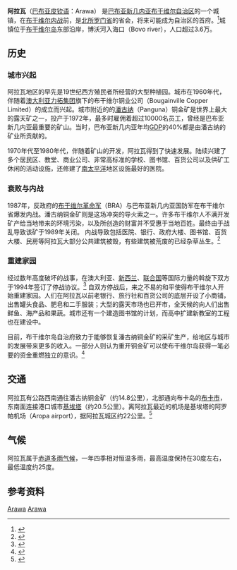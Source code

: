 {{noteTA
|G1 = TO
}}

{{Infobox settlement
|official_name          =阿拉瓦
|other_name             =
|native_name            =  
|nickname               = 
|settlement_type        =Town
|motto                  =
|image_skyline          =
|imagesize              = 
|image_caption          = 
|image_flag             = 
|flag_size              =
|image_seal             =
|seal_size              =
|image_map              =
|mapsize                = 300px
|map_caption            = 
|pushpin_map            =Papua New Guinea
|pushpin_label_position =bottom
|pushpin_map_caption    =在巴布亚新几内亚地图上的位置
|pushpin_mapsize=300
|coordinates_display    =inline,title
|coordinates_region     =PG
|subdivision_type       = 国家
|subdivision_name       ={{flag|Papua New Guinea}}
|subdivision_type1      = [[巴布亚新几内亚行政区划|行政区划]]
|subdivision_name1      =[[布干维尔省|布干维尔自治区]]
|subdivision_type2      =
|subdivision_name2      =
|subdivision_type3      =
|subdivision_name3      =  
|government_footnotes   =
|government_type        =
|leader_title           =
|leader_name            =
|established_title      = 建城年份
|established_date       = 1884年
|area_magnitude         = 
|unit_pref                =Imperial 
|area_footnotes           =
|area_total_km2           = 
|area_land_km2            = 
|population_as_of               =2000
|population_footnotes           =
|population_note                =
|population_total               = 36443
|population_density_km2         =
|timezone1               =[[Time_in_Australia|AEST]]
|utc_offset1             =  +10
| timezone1_DST           =
| utc_offset1_DST         = 
|latd=6|latm=13|lats= |latNS=S
|longd=155|longm=34|longs=|longEW=E
|elevation_footnotes    = 
|elevation_m            = 
|elevation_ft           = 
|postal_code_type       = 
|postal_code            =
|area_code              =
|blank_name             = 主要语言
|blank_info            = [[巴布亚皮钦语|巴布亚皮钦语]], {{tsl|en|Naasioi|纳希奥伊语}}, 英语 
|website                = 
|footnotes              = 
}}

'''阿拉瓦'''（[[巴布亚皮钦语|巴布亚皮钦语]]：Arawa） 是[[巴布亚新几内亚|巴布亚新几内亚]][[布干维尔省|布干维尔自治区]]的一个城镇，在[[布干维尔内战|布干维尔内战]]前，是[[北所罗门省|北所罗门省]]的省会，将来可能成为自治区的首府。<ref>{{Cite news |first=布干维尔铜业公司|last=|url= |title=Arawa - 短片「former and future capital (Impressions 2008)」|work=已上传[[Youtube|Youtube]]|date=2008|accessdate=2010-12-18}}</ref>城镇位于[[布干维尔岛|布干维尔岛]]东部沿岸，博沃河入海口（Bovo river），人口超过3.6万。 

==历史==
===城市兴起===
阿拉瓦地区的早先是19世纪西方殖民者所经营的大型种植园。城市在1960年代，伴随着[[澳大利亚|澳大利亚]][[力拓集团|力拓集团]]旗下的布干维尔铜业公司（Bougainville Copper Limited）的成立而兴起。城市附近的的[[潘古纳|潘古纳]]（Panguna）铜金矿是世界上最大的露天矿之一，投产于1972年，最多时雇佣着超过10000名员工，曾经是巴布亚新几内亚最重要的矿山。当时，巴布亚新几内亚年均[[GDP|GDP]]的40%都是由潘古纳的矿业所贡献的。

1970年代至1980年代，伴随着矿山的开发，阿拉瓦得到了快速发展。陆续兴建了多个居民区、教堂、商业公司、非常高标准的学校、图书馆、百货公司以及供矿工休闲的活动设施，还修建了[[南太平洋|南太平洋]]地区设施最好的医院。

===衰败与内战===
1987年，反政府的[[布干维尔革命军|布干维尔革命军]]（BRA）与巴布亚新几内亚国防军在布干维尔省爆发内战。潘古纳铜金矿则是这场冲突的导火索之一。许多布干维尔人不满开发矿产给当地带来的环境污染，以及所创造的财富并不受惠于当地百姓。最终由于战乱导致该矿于1989年关闭。 内战导致包括医院、银行、政府大楼、图书馆、百货大楼、民房等阿拉瓦大部分公共建筑被毁，有些建筑被荒废的已经杂草丛生。<ref>{{Cite news|first=Charles Bennett|last=|url=http://www.3news.co.nz/A-tale-of-two-cities/tabid/1391/articleID/159294/Default.aspx|title=A tale of two cities|work=3 News|date=2010-06-04|accessdate=|archive-date=2011-12-29|archive-url=https://web.archive.org/web/20111229230112/http://www.3news.co.nz/A-tale-of-two-cities/tabid/1391/articleID/159294/Default.aspx|dead-url=no}}</ref>

===重建家园===
经过数年高度破坏的战事，在澳大利亚、[[新西兰|新西兰]]、[[联合国|联合国]]等国际力量的斡旋下双方于1994年签订了停战协议。<ref>{{Cite news|first=|last=|url=http://www.chinaembassy.org.pg/chn/xwdt/t265012.htm|title=魏瑞兴大使应邀出席布干维尔自治政府成立一周年庆祝活动|work=中国驻巴新大使馆|date=2006-06-20|accessdate=}}{{dead link|date=2018年5月 |bot=InternetArchiveBot |fix-attempted=yes }}</ref>
自双方停战后，来之不易的和平使得布干维尔人开始重建家园。人们在阿拉瓦以前老银行、旅行社和百货公司的底层开设了小商铺，出售罐头食品、肥皂和二手服装；大型的露天市场也已开市，全天候的向人们出售鲜鱼、海产品和果蔬。城市还有一个建造图书馆的计划，而高中扩建新教室的工程也在建设中。

目前，布干维尔岛自治府致力于能够恢复潘古纳铜金矿的采矿生产，给地区与城市的发展带来更多的收入。一部分人则认为重开铜金矿可以使布干维尔岛获得一笔必要的资金重燃独立的意识。<ref>{{Cite news |first=Liam Fox |last= |url=http://www.abc.net.au/correspondents/content/2010/s2900363.htm |title=Bougainville set to reopen notorious Panguna mine |work=[[澳大利亚广播公司|澳大利亚广播公司]] |date=2010-05-16 |accessdate= |archive-date=2010-12-10 |archive-url=https://web.archive.org/web/20101210042220/http://www.abc.net.au/correspondents/content/2010/s2900363.htm |dead-url=no }}</ref>

==交通==
阿拉瓦有公路西南通往潘古纳铜金矿（约14.8公里），北部通向布卡岛的[[布卡_(巴布亚新几内亚)|布卡市]]，东南面连接港口城市[[基埃塔|基埃塔]]（约20.5公里）。离阿拉瓦最近的机场是基埃塔的阿罗帕机场（Aropa airport），据阿拉瓦城区约22公里。<ref>{{Cite news|first=|last=|url=http://www.travelmath.com/closest-airport/Arawa,+Papua+New+Guinea#local-airports|title=Nearest local airports to Arawa|work=www.travelmath.com|date=|accessdate=2010-12-18|archive-date=2019-07-13|archive-url=https://web.archive.org/web/20190713121152/https://www.travelmath.com/nearest-airport/Arawa,+Papua+New+Guinea#local-airports|dead-url=no}}</ref>

==气候==
阿拉瓦属于[[赤道多雨气候|赤道多雨气候]]，一年四季相对恒温多雨，最高温度保持在30度左右，最低温度约25度。
{{Infobox Weather
|single_line= Yes
|metric_first = Yes
|location = 巴布亚新几内亚 阿拉瓦
|Jan_Hi_°C = 30
|Feb_Hi_°C = 30
|Mar_Hi_°C = 30
|Apr_Hi_°C = 30
|May_Hi_°C = 30
|Jun_Hi_°C = 29
|Jul_Hi_°C = 29
|Aug_Hi_°C = 29
|Sep_Hi_°C = 29
|Oct_Hi_°C = 30
|Nov_Hi_°C = 30
|Dec_Hi_°C = 31
|Year_Hi_°C = 30
|Jan_Lo_°C = 25
|Feb_Lo_°C = 25
|Mar_Lo_°C = 25
|Apr_Lo_°C = 25
|May_Lo_°C = 25
|Jun_Lo_°C = 25
|Jul_Lo_°C = 24
|Aug_Lo_°C = 24
|Sep_Lo_°C = 24
|Oct_Lo_°C = 25
|Nov_Lo_°C = 25
|Dec_Lo_°C = 25
|Year_Lo_°C = 25
  |source =[http://weather.ie.msn.com/monthly_averages.aspx?wealocations=wc:7815277&q=Arawa%2c+PNG+forecast:averagesm MSN weather]
  |accessdate = 2010-12-18}}

==参考资料==
{{Reflist|colwidth=30em}}

[[Category:巴布亚新几内亚城市|Arawa]]
[[Category:太平洋沿海城市|Arawa]]